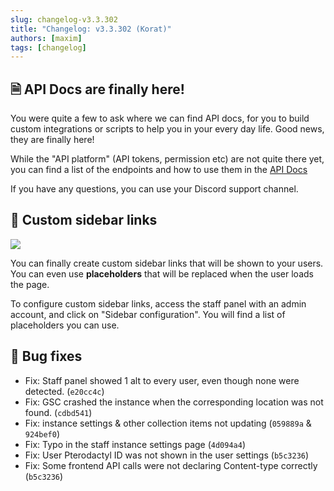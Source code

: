 ```yaml
---
slug: changelog-v3.3.302
title: "Changelog: v3.3.302 (Korat)"
authors: [maxim]
tags: [changelog]
---
```


## 🗎 API Docs are finally here!
You were quite a few to ask where we can find API docs, for you to build custom integrations or scripts to help you in your every day life. Good news, they are finally here!

While the "API platform" (API tokens, permission etc) are not quite there yet, you can find a list of the endpoints and how to use them in the [API Docs](/docs/api/getting-started/)

If you have any questions, you can use your Discord support channel.

## 🔗 Custom sidebar links

![](https://i.ibb.co/JwQS0MhD/Screenshot-From-2025-05-01-15-56-31.png)

You can finally create custom sidebar links that will be shown to your users. You can even use **placeholders** that will be replaced when the user loads the page. 

To configure custom sidebar links, access the staff panel with an admin account, and click on "Sidebar configuration". You will find a list of placeholders you can use.

## 🐛 Bug fixes
- Fix: Staff panel showed 1 alt to every user, even though none were detected. (`e20cc4c`)
- Fix: GSC crashed the instance when the corresponding location was not found. (`cdbd541`)
- Fix: instance settings & other collection items not updating (`059889a` & `924bef0`)
- Fix: Typo in the staff instance settings page (`4d094a4`)
- Fix: User Pterodactyl ID was not shown in the user settings (`b5c3236`)
- Fix: Some frontend API calls were not declaring Content-type correctly (`b5c3236`)